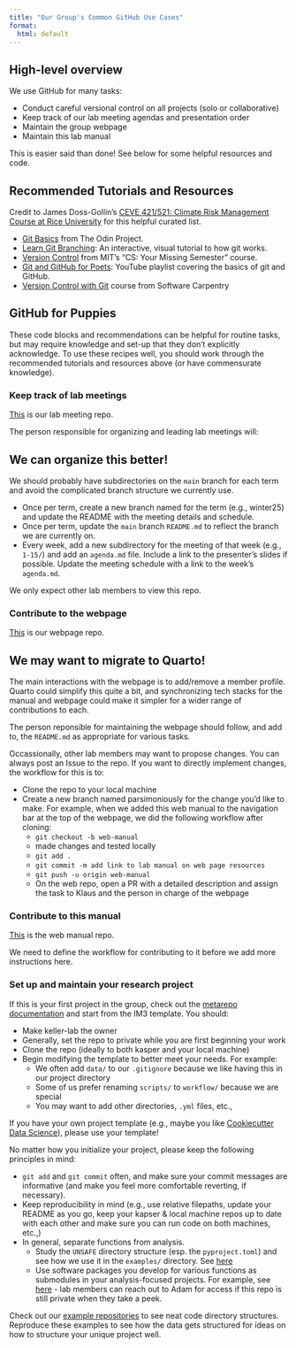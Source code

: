 ```yaml
---
title: "Our Group's Common GitHub Use Cases"
format: 
  html: default
---
```


## High-level overview
We use GitHub for many tasks:

* Conduct careful versional control on all projects (solo or collaborative)
* Keep track of our lab meeting agendas and presentation order
* Maintain the group webpage
* Maintain this lab manual

This is easier said than done! See below for some helpful resources and code. 

## Recommended Tutorials and Resources
Credit to James Doss-Gollin's [CEVE 421/521: Climate Risk Management Course at Rice University](https://ceve-421-521.github.io/resources.html) for this helpful curated list. 

* [Git Basics](https://www.theodinproject.com/lessons/foundations-git-basics) from The Odin Project.
* [Learn Git Branching](https://learngitbranching.js.org/): An interactive, visual tutorial to how git works.
* [Version Control](https://missing.csail.mit.edu/2020/version-control/) from MIT's "CS: Your Missing Semester" course.
* [Git and GitHub for Poets](https://www.youtube.com/playlist?list=PLRqwX-V7Uu6ZF9C0YMKuns9sLDzK6zoiV): YouTube playlist covering the basics of git and GitHub.
* [Version Control with Git](https://swcarpentry.github.io/git-novice/) course from Software Carpentry

## GitHub for Puppies
These code blocks and recommendations can be helpful for routine tasks, but may require knowledge and set-up that they don't explicitly acknowledge. To use these recipes well, you should work through the recommended tutorials and resources above (or have commensurate knowledge). 

### Keep track of lab meetings
[This](https://github.com/keller-lab/lab-meetings) is our lab meeting repo. 

The person responsible for organizing and leading lab meetings will:

:::{.callout-caution}
## We can organize this better!
We should probably have subdirectories on the `main` branch for each term and avoid the complicated branch structure we currently use. 
:::


* Once per term, create a new branch named for the term (e.g., winter25) and update the README with the meeting details and schedule.
* Once per term, update the `main` branch `README.md` to reflect the branch we are currently on. 
* Every week, add a new subdirectory for the meeting of that week (e.g., `1-15/`) and add an `agenda.md` file. Include a link to the presenter's slides if possible. Update the meeting schedule with a link to the week's `agenda.md`. 

We only expect other lab members to view this repo.

### Contribute to the webpage
[This](https://github.com/keller-lab/keller-lab.github.io) is our webpage repo. 

:::{.callout-caution}
## We may want to migrate to Quarto!
The main interactions with the webpage is to add/remove a member profile. Quarto could simplify this quite a bit, and synchronizing tech stacks for the manual and webpage could make it simpler for a wider range of contributions to each. 
:::

The person reponsible for maintaining the webpage should follow, and add to, the `README.md` as appropriate for various tasks. 

Occassionally, other lab members may want to propose changes. You can always post an Issue to the repo. If you want to directly implement changes, the workflow for this is to:

* Clone the repo to your local machine
* Create a new branch named parsimoniously for the change you'd like to make. For example, when we added this web manual to the navigation bar at the top of the webpage, we did the following workflow after cloning:
  - `git checkout -b web-manual`
  - made changes and tested locally
  - `git add .`
  - `git commit -m add link to lab manual on web page resources`
  - `git push -u origin web-manual`
  - On the web repo, open a PR with a detailed description and assign the task to Klaus and the person in charge of the webpage


### Contribute to this manual

[This](https://github.com/keller-lab/web-manual) is the web manual repo. 

We need to define the workflow for contributing to it before we add more instructions here. 

### Set up and maintain your research project

If this is your first project in the group, check out the [metarepo documentation](https://immm-sfa.github.io/metarepo/) and start from the IM3 template. You should:

* Make keller-lab the owner
* Generally, set the repo to private while you are first beginning your work
* Clone the repo (ideally to both kasper and your local machine)
* Begin modifying the template to better meet your needs. For example:
  - We often add `data/` to our `.gitignore` because we like having this in our project directory
  - Some of us prefer renaming `scripts/` to `workflow/` because we are special
  - You may want to add other directories, `.yml` files, etc.,


If you have your own project template (e.g., maybe you like [Cookiecutter Data Science](https://cookiecutter-data-science.drivendata.org/)), please use your template!

No matter how you initialize your project, please keep the following principles in mind:

* `git add` and `git commit` often, and make sure your commit messages are informative (and make you feel more comfortable reverting, if necessary).
* Keep reproducibility in mind (e.g., use relative filepaths, update your README as you go, keep your kapser & local machine repos up to date with each other and make sure you can run code on both machines, etc.,)
* In general, separate functions from analysis.
  - Study the `UNSAFE` directory structure (esp. the `pyproject.toml`) and see how we use it in the `examples/` directory. See [here](https://github.com/abpoll/unsafe)
  - Use software packages you develop for various functions as submodules in your analysis-focused projects. For example, see [here](https://github.com/abpoll/nsi_fit) - lab members can reach out to Adam for access if this repo is still private when they take a peek. 

Check out our [example repositories](../materials/reproduce-repos.qmd) to see neat code directory structures. Reproduce these examples to see how the data gets structured for ideas on how to structure your unique project well. 

